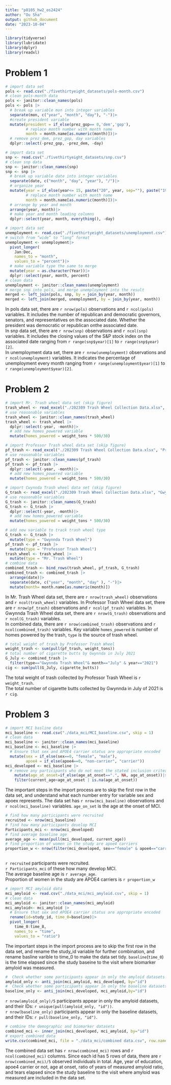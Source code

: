 ```yaml
---
title: "p8105_hw2_os2424"
author: "Ou Sha"
output: github_document
date: "2023-10-04"
---
```


```r
library(tidyverse)
library(lubridate)
library(dplyr)
library(readxl)
```

# Problem 1
```r
# import data set
pols <- read.csv("./fivethirtyeight_datasets/pols-month.csv")
# clean pols-month data
pols <- janitor::clean_names(pols)
pols <- pols |>
  # break up variable mon into integer variables
  separate(mon, c("year", "month", "day"), "-")|>
  #create president variable
  mutate(president = if_else(prez_gop== 0,'dem','gop'),
         # replace month number with month name
         month = month.name[as.numeric(month)])|>
  # remove prez_dem, prez_gop, day variables
  dplyr::select(-prez_gop, -prez_dem, -day)
```

```r
# import data set
snp <- read.csv("./fivethirtyeight_datasets/snp.csv")
# clean snp data
snp <- janitor::clean_names(snp)
snp <- snp |>
  # break up variable date into integer variables
  separate(date, c("month", "day", "year"), "/")|>
  # organize year
  mutate(year = if_else(year<= 15, paste("20", year, sep=""), paste("19", year, sep="")),
         # replace month number with month name
         month = month.name[as.numeric(month)])|>
  # arrange by year and month
  arrange(year, month)|>
  # make year and month leading columns
  dplyr::select(year, month, everything(), -day)
```

```r
# import data set
unemployment <- read.csv("./fivethirtyeight_datasets/unemployment.csv")
# switch from “wide” to “long” format
unemployment <- unemployment|>
  pivot_longer(
    Jan:Dec,
    names_to = "month", 
    values_to = "percent")|>
  # make variable type the same to merge
  mutate(year = as.character(Year))|>
  dplyr::select(year, month, percent)
# clean data 
unemployment <- janitor::clean_names(unemployment)
# merge snp into pols, and merge unemployment into the result
merged <- left_join(pols, snp, by = join_by(year, month))
merged <- left_join(merged, unemployment, by = join_by(year, month))
```
In pols data set, there are `r nrow(pols)` observations and `r ncol(pols)` variables. It includes the number of republican and democratic governors, senators, and representatives on the associated date. Whether the president was democratic or republican onthe associated date. \
In snp data set, there are `r nrow(snp)` observations and `r ncol(snp)` variables. It includes the closing values of the S&P stock index on the associated date ranging from `r range(snp$year)[1]` to `r range(snp$year)[2]`.\
In unemployment data set, there are `r nrow(unemployment)` observations and `r ncol(unemployment)` variables. It indicates the percentage of unemployment every month ranging from `r range(unemployment$year)[1]` to `r range(unemployment$year)[2]`.

# Problem 2
```r
# import Mr. Trash wheel data set (skip figure)
trash_wheel <- read_excel("./202309 Trash Wheel Collection Data.xlsx", "Mr. Trash Wheel", "A2:N586")
# use reasonable variables
trash_wheel <- janitor::clean_names(trash_wheel)
trash_wheel <- trash_wheel |>
  dplyr::select(-year, -month)|>
  # add new homes_powered variable
  mutate(homes_powered = weight_tons * 500/30)
```

```r
# import Professor Trash wheel data set (skip figure)
pf_trash <- read_excel("./202309 Trash Wheel Collection Data.xlsx", "Professor Trash Wheel", "A2:M108")
# use reasonable variables
pf_trash <- janitor::clean_names(pf_trash)
pf_trash <- pf_trash |>
  dplyr::select(-year, -month)|>
  # add new homes_powered variable
  mutate(homes_powered = weight_tons * 500/30)
```

```r
# import Cwynnda Trash wheel data set (skip figure)
G_trash <- read_excel("./202309 Trash Wheel Collection Data.xlsx", "Gwynnda Trash Wheel", "A2:L157")
# use reasonable variables
G_trash <- janitor::clean_names(G_trash)
G_trash <- G_trash |>
  dplyr::select(-year, -month)|>
  # add new homes_powered variable
  mutate(homes_powered = weight_tons * 500/30)
```

```r
# add new variable to track trash wheel type
G_trash <- G_trash |>
  mutate(type = "Gwynnda Trash Wheel")
pf_trash <- pf_trash |>
  mutate(type = "Professor Trash Wheel")
trash_wheel <- trash_wheel |>
  mutate(type = "Mr. Trash Wheel")
# combine data
combined_trash <- bind_rows(trash_wheel, pf_trash, G_trash)
combined_trash <- combined_trash |>
  arrange(date)|>
  separate(date, c("year", "month", "day" ), "-")|>
  mutate(month= month.name[as.numeric(month)])
```
In Mr. Trash Wheel data set, there are `r nrow(trash_wheel)` observations and `r ncol(trash_wheel)` variables. In Professor Trash Wheel data set, there are `r nrow(pf_trash)` observations and `r ncol(pf_trash)` variables. In Gwynnda Trash Wheel data set, there are `r nrow(G_trash)` observations and `r ncol(G_trash)` variables.\
In combined data, there are `r nrow(combined_trash)` observations and `r ncol(combined_trash)` variables. Key variable `homes_powered` is number of homes powered by the trash, `type` is the source of trash wheel.

```r
# total weight of trash by Professor Trash Wheel
weight_trash <- sum(pull(pf_trash, weight_tons))
# total number of cigarette butts by Gwynnda in July 2021
G_July <- combined_trash |>
  filter(type=="Gwynnda Trash Wheel"& month=="July" & year=="2021")
cig <- sum(pull(G_July, cigarette_butts))
```
The total weight of trash collected by Professor Trash Wheel is `r weight_trash`.\
The total number of cigarette butts collected by Gwynnda in July of 2021 is `r cig`.


# Problem 3
```r
# import MCI basline data
mci_baseline <- read.csv("./data_mci/MCI_baseline.csv", skip = 1)
# clean data
mci_baseline <- janitor::clean_names(mci_baseline)
mci_baseline <- mci_baseline |>
  # Ensure that sex and APOE4 carrier status are appropriate encoded
  mutate(sex = if_else(sex==0, "female", "male"),
         apoe4 = if_else(apoe4==0, "non-carrier", "carrier"))
mci_developed <- mci_baseline |>
  # remove any participants who do not meet the stated inclusion criteria
    mutate(age_at_onset=if_else(age_at_onset==".", NA, age_at_onset))|>
    filter(current_age<age_at_onset | is.na(age_at_onset))
```
The important steps in the import process are to skip the first row in the data set, and understand what each number entry for variable sex and apoex represents. The data set has `r nrow(mci_baseline)` observations and `r ncol(mci_baseline)` variables. `age_on_set` is the age at the onset of MCI. 

```r
# find how many participants were recruited
recruited <- nrow(mci_baseline)
# find how many participants develop MCI
Participants_mci <- nrow(mci_developed)
# find average baseline age
average_age <- mean(pull(mci_developed, current_age))
# find proportion of women in the study are apoe4 carriers
proportion_w <- nrow(filter(mci_developed, sex=="female" & apoe4=="carrier"))/nrow(filter(mci_developed, 
                                                                                          sex=="female"))
```
`r recruited` participants were recruited.\
`r Participants_mci` of these how many develop MCI.\
The average baseline age is `r average_age`.\
Proportion of women in the study are APOE4 carriers is `r proportion_w`

```r
# import MCI amyloid data
mci_amyloid <- read.csv("./data_mci/mci_amyloid.csv", skip = 1)
# clean data
mci_amyloid <- janitor::clean_names(mci_amyloid)
mci_amyloid<- mci_amyloid |>
  # Ensure that sex and APOE4 carrier status are appropriate encoded
  rename(id=study_id, time_0=baseline)|>
  pivot_longer(
    time_0:time_8,
    names_to = "time", 
    values_to = "ratio")
```
The important steps in the import process are to skip the first row in the data set, and rename the study_id variable for further combination, and rename basline varible to time_0 to make the data set tidy. `baseline`(`time_0`) is the time elapsed since the study baseine to the visit where biomarker amyloid was measured. 

```r
#  Check whether some participants appear in only the amyloid datasets
amyloid_only <- anti_join(mci_amyloid, mci_developed, by="id")
#  Check whether some participants appear in only the baseline datasets
baseline_only <- anti_join(mci_developed, mci_amyloid,by="id")
```
`r nrow(amyloid_only)/5` participants appear in only the amyloid datasets, and their IDs: `r unique(pull(amyloid_only, "id"))`.\
`r nrow(baseline_only) ` participants appear in only the baseline datasets, and their IDs: `r pull(baseline_only, "id")`.

```r
# combine the demographic and biomarker datasets
combined_mci <- inner_join(mci_developed, mci_amyloid, by="id")
# export combined data
write.csv(combined_mci, file = "./data_mci/combined data.csv", row.names = TRUE)
```
The combined data set has `r nrow(combined_mci)` rows and `r ncol(combined_mci)` columns. Since each id has 5 rows of data, there are `r nrow(combined_mci)/5` observed individuals in total. Age, year of education, apoe4 carrier or not, age at onset, ratio of years of measured amyloid ratio, and tears elapsed since the study baseline to the visit where amyloid was measured are included in the data set.